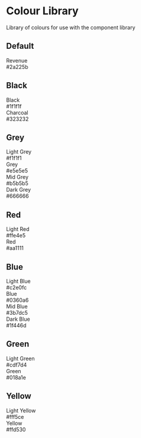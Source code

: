 
<Meta title="Resources/Colour library" />

# Colour Library

Library of colours for use with the component library

## Default

<div class="circle-row">
  <div class="circle-wrapper">
    <div class="circle bg-wra-revenue"></div>
    <div class="colour-name">Revenue</div>
    <div class="colour-hex">#2a225b</div>
  </div>
</div>

## Black

<div class="circle-row">
<div class="circle-wrapper">
  <div class="circle bg-wra-black"></div>
  <div class="colour-name">Black</div>
  <div class="colour-hex">#1f1f1f</div>
</div>

<div class="circle-wrapper">
  <div class="circle bg-wra-charcoal"></div>
  <div class="colour-name">Charcoal</div>
  <div class="colour-hex">#323232</div>
</div>
</div>

## Grey

<div class="circle-row">
<div class="circle-wrapper">
  <div class="circle bg-wra-light-grey"></div>
  <div class="colour-name">Light Grey</div>
  <div class="colour-hex">#f1f1f1</div>
</div>

<div class="circle-wrapper">
  <div class="circle bg-wra-grey"></div>
  <div class="colour-name">Grey</div>
  <div class="colour-hex">#e5e5e5</div>
</div>

<div class="circle-wrapper">
  <div class="circle bg-wra-mid-grey"></div>
  <div class="colour-name">Mid Grey</div>
  <div class="colour-hex">#b5b5b5</div>
</div>

<div class="circle-wrapper">
  <div class="circle bg-wra-dark-grey"></div>
  <div class="colour-name">Dark Grey</div>
  <div class="colour-hex">#666666</div>
</div>
</div>

## Red

<div class="circle-row">
<div class="circle-wrapper">
  <div class="circle bg-wra-light-red"></div>
  <div class="colour-name">Light Red</div>
  <div class="colour-hex">#ffe4e5</div>
</div>

<div class="circle-wrapper">
  <div class="circle bg-wra-red"></div>
  <div class="colour-name">Red</div>
  <div class="colour-hex">#aa1111</div>
</div>
</div>

## Blue

<div class="circle-row">
<div class="circle-wrapper">
  <div class="circle bg-wra-light-blue"></div>
  <div class="colour-name">Light Blue</div>
  <div class="colour-hex">#c2e0fc</div>
</div>

<div class="circle-wrapper">
  <div class="circle bg-wra-blue"></div>
  <div class="colour-name">Blue</div>
  <div class="colour-hex">#0360a6</div>
</div>

<div class="circle-wrapper">
  <div class="circle bg-wra-mid-blue"></div>
  <div class="colour-name">Mid Blue</div>
  <div class="colour-hex">#3b7dc5</div>
</div>

<div class="circle-wrapper">
  <div class="circle bg-wra-dark-blue"></div>
  <div class="colour-name">Dark Blue</div>
  <div class="colour-hex">#1f446d</div>
</div>

</div>

## Green

<div class="circle-row">
<div class="circle-wrapper">
  <div class="circle bg-wra-light-green"></div>
  <div class="colour-name">Light Green</div>
  <div class="colour-hex">#cdf7d4</div>
</div>

<div class="circle-wrapper">
  <div class="circle bg-wra-green"></div>
  <div class="colour-name">Green</div>
  <div class="colour-hex">#018a1e</div>
</div>
</div>

## Yellow

<div class="circle-row">
<div class="circle-wrapper">
  <div class="circle bg-wra-light-yellow"></div>
  <div class="colour-name">Light Yellow</div>
  <div class="colour-hex">#fff5ce</div>
</div>

<div class="circle-wrapper">
  <div class="circle bg-wra-yellow"></div>
  <div class="colour-name">Yellow</div>
  <div class="colour-hex">#ffd530</div>
</div>
</div>

<style>
  {`
.circle {
  width: 100px;
  height: 100px;
  border-radius: 50%;
  outline: solid black 2px;
}

.circle-wrapper {
  padding: 16px 32px 16px 0px;
}

.circle-row {
  display: flex;
}

.colour-name {
  text-align: center;
  padding-top: 8px;
}

.colour-hex {
  text-align: center;
  font-weight: bold;
}
`}
</style>
